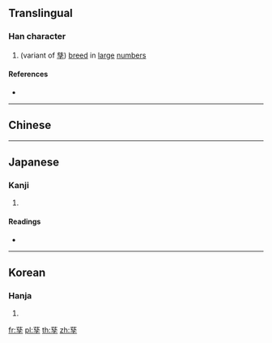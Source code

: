 {{also|孳}}
==Translingual==

===Han character===
{{Han char|rn=39|rad=子|as=11|sn=14|four=|canj=YIND|ids=⿱茲子}}

# (variant of [[孳]]) [[breed]] in [[large]] [[number]]s

====References====
* {{Han ref|kx=0280.211|hdz=21017.090|uh=5B76|ud=23414}}

----

==Chinese==
{{zh-see|孳|v}}

----

==Japanese==

===Kanji===
{{ja-kanji|grade=|rs=子11}}

# {{defn|Han|sort=子11}}

====Readings====
* {{ja-readings|on=[[し]] (shi), [[じ]] (ji)|kun=[[うむ]] (umu), [[しげる]] (shigeru)}}

----

==Korean==

===Hanja===
{{ko-hanja|hangeul=자|rv=ja|mr=cha|y=ca}}

# {{defn|lang=ko|sort=子11}}

[[fr:孶]]
[[pl:孶]]
[[th:孶]]
[[zh:孶]]